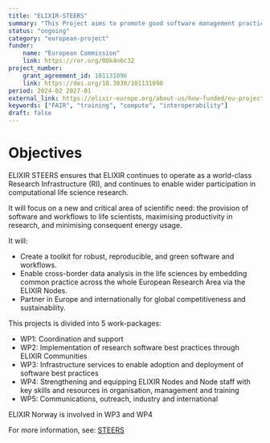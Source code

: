 ```yaml
---
title: "ELIXIR-STEERS"
summary: "This Project aims to promote good software management practices and support life scientists with their software management needs, in addition to collecting best practices into a toolkit for green and reproducible software and workflows."
status: "ongoing"
category: "european-project"
funder:
    name: "European Commission"
    link: https://ror.org/00k4n6c32
project_number:
    grant_agreement_id: 101131096
    link: https://doi.org/10.3030/101131096
period: 2024-02 2027-01
external_link: https://elixir-europe.org/about-us/how-funded/eu-projects/steers
keywords: ["FAIR", "training", "compute", "interoperability"]
draft: false
---
```


# Objectives

ELIXIR STEERS ensures that ELIXIR continues to operate as a world-class Research Infrastructure (RI), and continues to enable wider participation in computational life science research. 

It will focus on a new and critical area of scientific need: the provision of software and workflows to life scientists, maximising productivity in research, and minimising consequent energy usage.

It will:
* Create a toolkit for robust, reproducible, and green software and workflows.
* Enable cross-border data analysis in the life sciences by embedding common practice across the whole European Research Area via the ELIXIR Nodes.
* Partner in Europe and internationally for global competitiveness and sustainability.

This projects is divided into 5 work-packages:
* WP1: Coordination and support
* WP2: Implementation of research software best practices through ELIXIR Communities
* WP3: Infrastructure services to enable adoption and deployment of software best practices
* WP4: Strengthening and equipping ELIXIR Nodes and Node staff with key skills and resources in organisation, management and training
* WP5: Communications, outreach, industry and international

ELIXIR Norway is involved in WP3 and WP4

For more information, see: [STEERS](https://elixir-europe.org/about-us/how-funded/eu-projects/steers)
